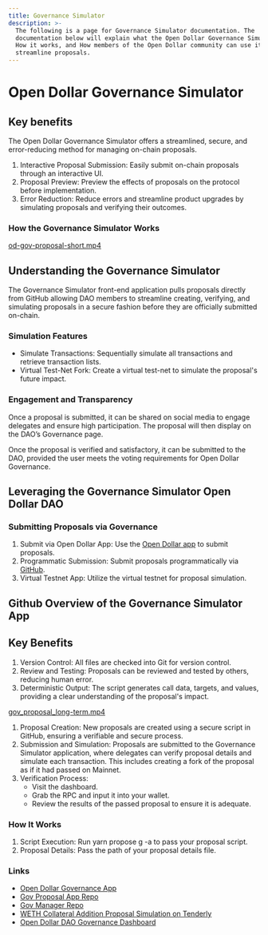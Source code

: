 ```yaml
---
title: Governance Simulator
description: >-
  The following is a page for Governance Simulator documentation. The
  documentation below will explain what the Open Dollar Governance Simulator is,
  How it works, and How members of the Open Dollar community can use it to
  streamline proposals.
---
```


# Open Dollar Governance Simulator

## Key benefits

The Open Dollar Governance Simulator offers a streamlined, secure, and error-reducing method for managing on-chain proposals.

1. Interactive Proposal Submission: Easily submit on-chain proposals through an interactive UI.
2. Proposal Preview: Preview the effects of proposals on the protocol before implementation.
3. Error Reduction: Reduce errors and streamline product upgrades by simulating proposals and verifying their outcomes.

### How the Governance Simulator Works

[od-gov-proposal-short.mp4](https://prod-files-secure.s3.us-west-2.amazonaws.com/80f41330-2af6-4889-a289-db0e72940d01/2f949f6f-0c9c-463a-b6eb-632b29d10976/od-gov-proposal-short.mp4)

## Understanding the Governance Simulator

The Governance Simulator front-end application pulls proposals directly from GitHub allowing DAO members to streamline creating, verifying, and simulating proposals in a secure fashion before they are officially submitted on-chain.

### Simulation Features

* Simulate Transactions: Sequentially simulate all transactions and retrieve transaction lists.
* Virtual Test-Net Fork: Create a virtual test-net to simulate the proposal's future impact.

### Engagement and Transparency

Once a proposal is submitted, it can be shared on social media to engage delegates and ensure high participation. The proposal will then display on the DAO’s Governance page.

Once the proposal is verified and satisfactory, it can be submitted to the DAO, provided the user meets the voting requirements for Open Dollar Governance.

## Leveraging the Governance Simulator Open Dollar DAO

### Submitting Proposals via Governance

1. Submit via Open Dollar App: Use the [Open Dollar app](https://gov.opendollar.com/) to submit proposals.
2. Programmatic Submission: Submit proposals programmatically via [GitHub](https://github.com/open-dollar/od-governance-manager/tree/main).
3. Virtual Testnet App: Utilize the virtual testnet for proposal simulation.

## Github Overview of the Governance Simulator App

## Key Benefits

1. Version Control: All files are checked into Git for version control.
2. Review and Testing: Proposals can be reviewed and tested by others, reducing human error.
3. Deterministic Output: The script generates call data, targets, and values, providing a clear understanding of the proposal's impact.

[gov\_proposal\_long-term.mp4](https://prod-files-secure.s3.us-west-2.amazonaws.com/80f41330-2af6-4889-a289-db0e72940d01/5f97db4f-fba9-4e44-b945-6378b1511c3f/gov_proposal_long-term.mp4) 

1. Proposal Creation: New proposals are created using a secure script in GitHub, ensuring a verifiable and secure process.
2. Submission and Simulation: Proposals are submitted to the Governance Simulator application, where delegates can verify proposal details and simulate each transaction. This includes creating a fork of the proposal as if it had passed on Mainnet.
3. Verification Process:
   * Visit the dashboard.
   * Grab the RPC and input it into your wallet.
   * Review the results of the passed proposal to ensure it is adequate.

### How It Works

1. Script Execution: Run yarn propose g -a to pass your proposal script.
2. Proposal Details: Pass the path of your proposal details file.

### Links

* [Open Dollar Governance App](https://propose.opendollar.com/)
* [Gov Proposal App Repo](https://github.com/open-dollar/od-gov-proposal-app)
* [Gov Manager Repo](https://github.com/open-dollar/od-governance-manager/tree/main)
* [WETH Collateral Addition Proposal Simulation on Tenderly](https://dashboard.tenderly.co/explorer/vnet/5ef62578-e1c5-4624-a255-ecf743d7b3ee/transactions)
* [Open Dollar DAO Governance Dashboard](https://gov.opendollar.com/dao)
